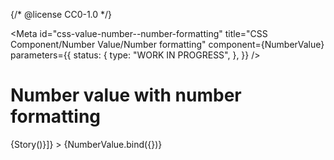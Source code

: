 {/* @license CC0-1.0 */}


<Meta
  id="css-value-number--number-formatting"
  title="CSS Component/Number Value/Number formatting"
  component={NumberValue}
  parameters={{
    status: {
      type: "WORK IN PROGRESS",
    },
  }}
/>

# Number value with number formatting

<Canvas>
  <Story
    args={{
      value: 137438953471,
      textContent: new Intl.NumberFormat("nl-NL").format(137438953471),
    }}
    name="Number formatting"
    decorators={[(Story) => <span lang="nl-NL">{Story()}</span>]}
  >
    {NumberValue.bind({})}
  </Story>
</Canvas>
